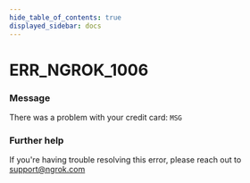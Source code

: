 ```yaml
---
hide_table_of_contents: true
displayed_sidebar: docs
---
```



# ERR_NGROK_1006

### Message

There was a problem with your credit card: `MSG`

<ErrorDetails error="err_ngrok_1006" />

### Further help

If you're having trouble resolving this error, please reach out to [support@ngrok.com](mailto:support@ngrok.com?subject=Help%20with%20ERR_NGROK_1006)

